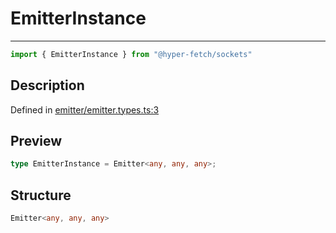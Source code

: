 

# EmitterInstance

<div class="api-docs__separator" data-reactroot="">

---

</div><div class="api-docs__import" data-reactroot="">

```ts
import { EmitterInstance } from "@hyper-fetch/sockets"
```

</div><div class="api-docs__section">

## Description

</div><div class="api-docs__description"><span class="api-docs__do-not-parse">



</span></div><p class="api-docs__definition">

Defined in [emitter/emitter.types.ts:3](https://github.com/BetterTyped/hyper-fetch/blob/c3e2c45/packages/sockets/src/emitter/emitter.types.ts#L3)

</p><div class="api-docs__section">

## Preview

</div><div class="api-docs__preview type single">

```ts
type EmitterInstance = Emitter<any, any, any>;
```

</div><div class="api-docs__section">

## Structure

</div><div class="api-docs__returns">

```ts
Emitter<any, any, any>
```

</div>